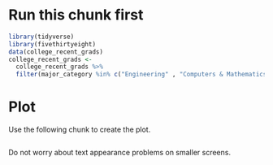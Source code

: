 
# Run this chunk first

```r
library(tidyverse)
library(fivethirtyeight)
data(college_recent_grads)
college_recent_grads <-
  college_recent_grads %>% 
  filter(major_category %in% c("Engineering" , "Computers & Mathematics", "Physical Sciences", "Health", "Law & Public Policy", "Business", "Biology & Life Science"))
```


# Plot

Use the following chunk to create the plot.

```r


```

Do not worry about text appearance problems on smaller screens.


